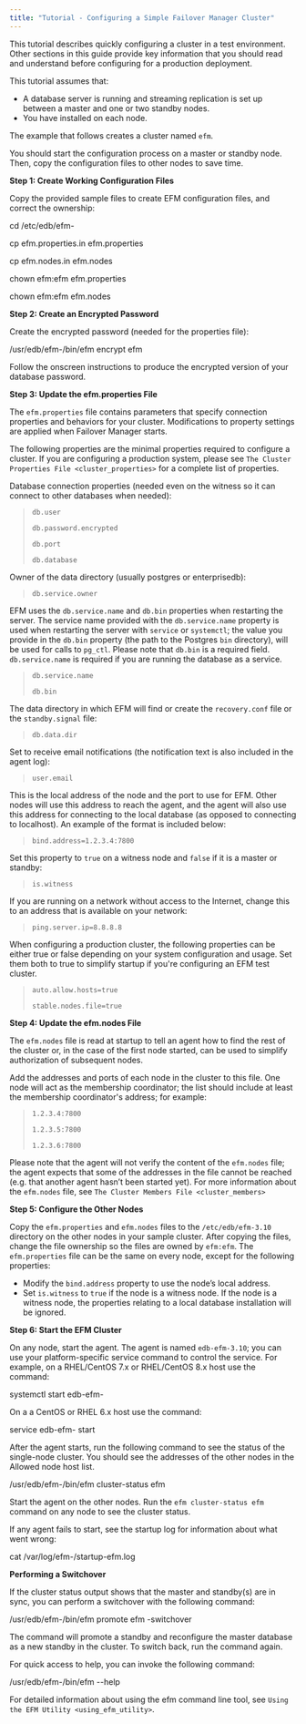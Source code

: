 ```yaml
---
title: "Tutorial - Configuring a Simple Failover Manager Cluster"
---
```


<div id="tutorial" class="registered_link"></div>

This tutorial describes quickly configuring a cluster in a test environment. Other sections in this guide provide key information that you should read and understand before configuring for a production deployment.

This tutorial assumes that:

-   A database server is running and streaming replication is set up between a master and one or two standby nodes.
-   You have installed on each node.

The example that follows creates a cluster named `efm`.

You should start the configuration process on a master or standby node. Then, copy the configuration files to other nodes to save time.

**Step 1: Create Working Configuration Files**

Copy the provided sample files to create EFM configuration files, and correct the ownership:

<div class="parsed-literal">

cd /etc/edb/efm-

cp efm.properties.in efm.properties

cp efm.nodes.in efm.nodes

chown efm:efm efm.properties

chown efm:efm efm.nodes

</div>

**Step 2: Create an Encrypted Password**

Create the encrypted password (needed for the properties file):

<div class="parsed-literal">

/usr/edb/efm-/bin/efm encrypt efm

</div>

Follow the onscreen instructions to produce the encrypted version of your database password.

**Step 3: Update the efm.properties File**

The `efm.properties` file contains parameters that specify connection properties and behaviors for your cluster. Modifications to property settings are applied when Failover Manager starts.

The following properties are the minimal properties required to configure a cluster. If you are configuring a production system, please see `The Cluster Properties File <cluster_properties>` for a complete list of properties.

Database connection properties (needed even on the witness so it can connect to other databases when needed):

> `db.user`
>
> `db.password.encrypted`
>
> `db.port`
>
> `db.database`

Owner of the data directory (usually postgres or enterprisedb):

> `db.service.owner`

EFM uses the `db.service.name` and `db.bin` properties when restarting the server. The service name provided with the `db.service.name` property is used when restarting the server with `service` or `systemctl`; the value you provide in the `db.bin` property (the path to the Postgres `bin` directory), will be used for calls to `pg_ctl`. Please note that `db.bin` is a required field. `db.service.name` is required if you are running the database as a service.

> `db.service.name`
>
> `db.bin`

The data directory in which EFM will find or create the `recovery.conf` file or the `standby.signal` file:

> `db.data.dir`

Set to receive email notifications (the notification text is also included in the agent log):

> `user.email`

This is the local address of the node and the port to use for EFM. Other nodes will use this address to reach the agent, and the agent will also use this address for connecting to the local database (as opposed to connecting to localhost). An example of the format is included below:

> `bind.address=1.2.3.4:7800`

Set this property to `true` on a witness node and `false` if it is a master or standby:

> `is.witness`

If you are running on a network without access to the Internet, change this to an address that is available on your network:

> `ping.server.ip=8.8.8.8`

When configuring a production cluster, the following properties can be either true or false depending on your system configuration and usage. Set them both to true to simplify startup if you're configuring an EFM test cluster.

> `auto.allow.hosts=true`
>
> `stable.nodes.file=true`

**Step 4: Update the efm.nodes File**

The `efm.nodes` file is read at startup to tell an agent how to find the rest of the cluster or, in the case of the first node started, can be used to simplify authorization of subsequent nodes.

Add the addresses and ports of each node in the cluster to this file. One node will act as the membership coordinator; the list should include at least the membership coordinator's address; for example:

> `1.2.3.4:7800`
>
> `1.2.3.5:7800`
>
> `1.2.3.6:7800`

Please note that the agent will not verify the content of the `efm.nodes` file; the agent expects that some of the addresses in the file cannot be reached (e.g. that another agent hasn’t been started yet). For more information about the `efm.nodes` file, see `The Cluster Members File <cluster_members>`

**Step 5: Configure the Other Nodes**

Copy the `efm.properties` and `efm.nodes` files to the `/etc/edb/efm-3.10` directory on the other nodes in your sample cluster. After copying the files, change the file ownership so the files are owned by `efm:efm`. The `efm.properties` file can be the same on every node, except for the following properties:

-   Modify the `bind.address` property to use the node’s local address.
-   Set `is.witness` to `true` if the node is a witness node. If the node is a witness node, the properties relating to a local database installation will be ignored.

**Step 6: Start the EFM Cluster**

On any node, start the agent. The agent is named `edb-efm-3.10`; you can use your platform-specific service command to control the service. For example, on a RHEL/CentOS 7.x or RHEL/CentOS 8.x host use the command:

<div class="parsed-literal">

systemctl start edb-efm-

</div>

On a a CentOS or RHEL 6.x host use the command:

<div class="parsed-literal">

service edb-efm- start

</div>

After the agent starts, run the following command to see the status of the single-node cluster. You should see the addresses of the other nodes in the Allowed node host list.

<div class="parsed-literal">

/usr/edb/efm-/bin/efm cluster-status efm

</div>

Start the agent on the other nodes. Run the `efm cluster-status efm` command on any node to see the cluster status.

If any agent fails to start, see the startup log for information about what went wrong:

<div class="parsed-literal">

cat /var/log/efm-/startup-efm.log

</div>

**Performing a Switchover**

If the cluster status output shows that the master and standby(s) are in sync, you can perform a switchover with the following command:

<div class="parsed-literal">

/usr/edb/efm-/bin/efm promote efm -switchover

</div>

The command will promote a standby and reconfigure the master database as a new standby in the cluster. To switch back, run the command again.

For quick access to help, you can invoke the following command:

<div class="parsed-literal">

/usr/edb/efm-/bin/efm --help

</div>

For detailed information about using the efm command line tool, see `Using the EFM Utility <using_efm_utility>`.
